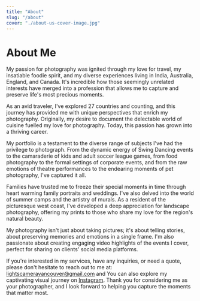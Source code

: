 ```yaml
---
title: "About"
slug: "/about"
cover: "./about-us-cover-image.jpg"
---
```


# About Me

My passion for photography was ignited through my love for travel, my insatiable foodie spirit, and my diverse experiences living in India, Australia, England, and Canada. It's incredible how those seemingly unrelated interests have merged into a profession that allows me to capture and preserve life's most precious moments.

As an avid traveler, I've explored 27 countries and counting, and this journey has provided me with unique perspectives that enrich my photography. Originally, my desire to document the delectable world of cuisine fuelled my love for photography. Today, this passion has grown into a thriving career.

My portfolio is a testament to the diverse range of subjects I've had the privilege to photograph. From the dynamic energy of Swing Dancing events to the camaraderie of kids and adult soccer league games, from food photography to the formal settings of corporate events, and from the raw emotions of theatre performances to the endearing moments of pet photography, I've captured it all.

Families have trusted me to freeze their special moments in time through heart warming family portraits and weddings. I've also delved into the world of summer camps and the artistry of murals. As a resident of the picturesque west coast, I've developed a deep appreciation for landscape photography, offering my prints to those who share my love for the region's natural beauty.

My photography isn't just about taking pictures; it's about telling stories, about preserving memories and emotions in a single frame. I'm also passionate about creating engaging video highlights of the events I cover, perfect for sharing on clients' social media platforms.

If you're interested in my services, have any inquiries, or need a quote, please don't hesitate to reach out to me at: lightscameravancouver@gmail.com and You can also explore my captivating visual journey on [Instagram](https://www.instagram.com/lightscameravancouver/ "Instagram"). Thank you for considering me as your photographer, and I look forward to helping you capture the moments that matter most.


